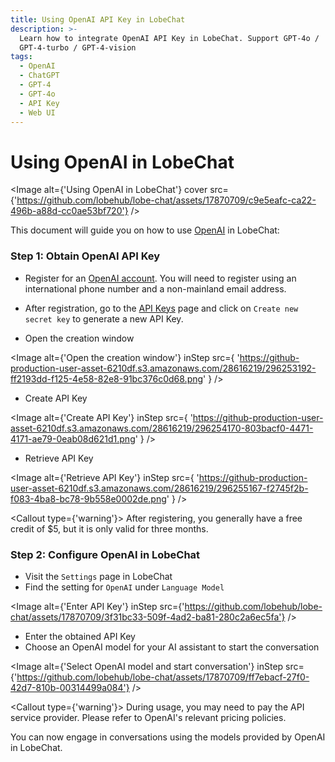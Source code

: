 ```yaml
---
title: Using OpenAI API Key in LobeChat
description: >-
  Learn how to integrate OpenAI API Key in LobeChat. Support GPT-4o /
  GPT-4-turbo / GPT-4-vision
tags:
  - OpenAI
  - ChatGPT
  - GPT-4
  - GPT-4o
  - API Key
  - Web UI
---
```


# Using OpenAI in LobeChat

<Image
  alt={'Using OpenAI in LobeChat'}
  cover
  src={'https://github.com/lobehub/lobe-chat/assets/17870709/c9e5eafc-ca22-496b-a88d-cc0ae53bf720'}
/>

This document will guide you on how to use [OpenAI](https://openai.com/) in LobeChat:

<Steps>

### Step 1: Obtain OpenAI API Key

- Register for an [OpenAI account](https://platform.openai.com/signup). You will need to register using an international phone number and a non-mainland email address.

- After registration, go to the [API Keys](https://platform.openai.com/api-keys) page and click on `Create new secret key` to generate a new API Key.

- Open the creation window

<Image
  alt={'Open the creation window'}
  inStep
  src={
    'https://github-production-user-asset-6210df.s3.amazonaws.com/28616219/296253192-ff2193dd-f125-4e58-82e8-91bc376c0d68.png'
  }
/>

- Create API Key

<Image
  alt={'Create API Key'}
  inStep
  src={
    'https://github-production-user-asset-6210df.s3.amazonaws.com/28616219/296254170-803bacf0-4471-4171-ae79-0eab08d621d1.png'
  }
/>

- Retrieve API Key

<Image
  alt={'Retrieve API Key'}
  inStep
  src={
    'https://github-production-user-asset-6210df.s3.amazonaws.com/28616219/296255167-f2745f2b-f083-4ba8-bc78-9b558e0002de.png'
  }
/>

<Callout type={'warning'}>
  After registering, you generally have a free credit of $5, but it is only valid for three months.
</Callout>

### Step 2: Configure OpenAI in LobeChat

- Visit the `Settings` page in LobeChat
- Find the setting for `OpenAI` under `Language Model`

<Image
  alt={'Enter API Key'}
  inStep
  src={'https://github.com/lobehub/lobe-chat/assets/17870709/3f31bc33-509f-4ad2-ba81-280c2a6ec5fa'}
/>

- Enter the obtained API Key
- Choose an OpenAI model for your AI assistant to start the conversation

<Image
  alt={'Select OpenAI model and start conversation'}
  inStep
  src={'https://github.com/lobehub/lobe-chat/assets/17870709/ff7ebacf-27f0-42d7-810b-00314499a084'}
/>

<Callout type={'warning'}>
  During usage, you may need to pay the API service provider. Please refer to OpenAI's relevant
  pricing policies.
</Callout>

</Steps>

You can now engage in conversations using the models provided by OpenAI in LobeChat.
